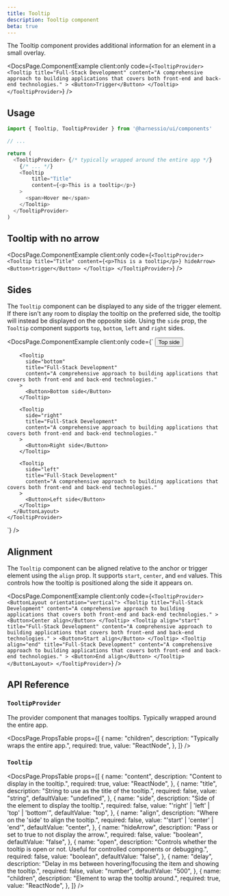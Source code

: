 ```yaml
---
title: Tooltip
description: Tooltip component
beta: true
---
```


The Tooltip component provides additional information for an element in a small overlay.


<DocsPage.ComponentExample
  client:only
  code={`<TooltipProvider>
    <Tooltip
        title="Full-Stack Development"
        content="A comprehensive approach to building applications that covers both front-end and back-end technologies."
    >
        <Button>Trigger</Button>
    </Tooltip>
</TooltipProvider>`}
/>

## Usage

```typescript jsx
import { Tooltip, TooltipProvider } from '@harnessio/ui/components'

// ...

return (
  <TooltipProvider> {/* typically wrapped around the entire app */}
    {/* ... */}
    <Tooltip
        title="Title"
        content={<p>This is a tooltip</p>}
    >
      <span>Hover me</span>
    </Tooltip>
  </TooltipProvider>
)
```

## Tooltip with no arrow

<DocsPage.ComponentExample
  client:only
  code={`
    <TooltipProvider>
      <Tooltip title="Title" content={<p>This is a tooltip</p>} hideArrow>
        <Button>trigger</Button>
      </Tooltip>
    </TooltipProvider>
  `}
/>

## Sides

The `Tooltip` component can be displayed to any side of the trigger element. If there isn't any room to display the tooltip on the preferred side, the tooltip will instead be displayed on the opposite side. Using the `side` prop, the `Tooltip` component supports `top`, `bottom`, `left` and `right` sides.

<DocsPage.ComponentExample
  client:only
  code={`
    <TooltipProvider>
      <ButtonLayout orientation="vertical">
        <Tooltip
          title="Full-Stack Development"
          content="A comprehensive approach to building applications that covers both front-end and back-end technologies."
        >
          <Button>Top side</Button>
        </Tooltip>

        <Tooltip
          side="bottom"
          title="Full-Stack Development"
          content="A comprehensive approach to building applications that covers both front-end and back-end technologies."
        >
          <Button>Bottom side</Button>
        </Tooltip>

        <Tooltip
          side="right"
          title="Full-Stack Development"
          content="A comprehensive approach to building applications that covers both front-end and back-end technologies."
        >
          <Button>Right side</Button>
        </Tooltip>

        <Tooltip
          side="left"
          title="Full-Stack Development"
          content="A comprehensive approach to building applications that covers both front-end and back-end technologies."
        >
          <Button>Left side</Button>
        </Tooltip>
      </ButtonLayout>
    </TooltipProvider>

`}
/>

## Alignment

The `Tooltip` component can be aligned relative to the anchor or trigger element using the `align` prop. It supports `start`, `center`, and `end` values. This controls how the tooltip is positioned along the side it appears on.

<DocsPage.ComponentExample
  client:only
  code={`
    <TooltipProvider>
      <ButtonLayout orientation="vertical">
      <Tooltip
        title="Full-Stack Development"
        content="A comprehensive approach to building applications that covers both front-end and back-end technologies."
      >
        <Button>Center align</Button>
      </Tooltip>
      <Tooltip
        align="start"
        title="Full-Stack Development"
        content="A comprehensive approach to building applications that covers both front-end and back-end technologies."
      >
        <Button>Start align</Button>
      </Tooltip>
      <Tooltip
        align="end"
        title="Full-Stack Development"
        content="A comprehensive approach to building applications that covers both front-end and back-end technologies."
      >
        <Button>End align</Button>
      </Tooltip>
      </ButtonLayout>
    </TooltipProvider>
  `}
/>

## API Reference

### `TooltipProvider`

The provider component that manages tooltips. Typically wrapped around the entire app.

<DocsPage.PropsTable
  props={[
    {
      name: "children",
      description: "Typically wraps the entire app.",
      required: true,
      value: "ReactNode",
    },
  ]}
/>

### `Tooltip`

<DocsPage.PropsTable
  props={[
    {
      name: "content",
      description: "Content to display in the tooltip.",
      required: true,
      value: "ReactNode",
    },
    {
      name: "title",
      description: "String to use as the title of the tooltip.",
      required: false,
      value: "string",
      defaultValue: "undefined",
    },
    {
      name: "side",
      description: "Side of the element to display the tooltip.",
      required: false,
      value: "'right' | 'left' | 'top' | 'bottom'",
      defaultValue: "top",
    },
    {
      name: "align",
      description: "Where on the 'side' to align the tooltip.",
      required: false,
      value: "'start' | 'center' | 'end'",
      defaultValue: "center",
    },
    {
      name: "hideArrow",
      description: "Pass or set to true to not display the arrow.",
      required: false,
      value: "boolean",
      defaultValue: "false",
    },
    {
      name: "open",
      description:
        "Controls whether the tooltip is open or not. Useful for controlled components or debugging.",
      required: false,
      value: "boolean",
      defaultValue: "false",
    },
    {
      name: "delay",
      description:
        "Delay in ms between hovering/focusing the item and showing the tooltip.",
      required: false,
      value: "number",
      defaultValue: "500",
    },
    {
      name: "children",
      description: "Element to wrap the tooltip around.",
      required: true,
      value: "ReactNode",
    },
  ]}
/>
